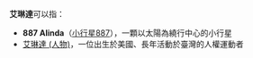 '''艾琳達'''可以指：
* '''887 Alinda'''（[[小行星887|小行星887]]），一顆以太陽為繞行中心的小行星
*[[艾琳達_(人物)|艾琳達 (人物)]]，一位出生於美國、長年活動於臺灣的人權運動者
 
{{消歧义|cat=三字译名消歧义}}